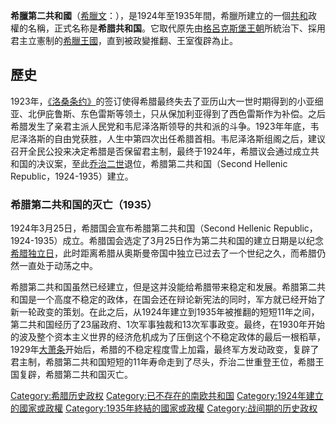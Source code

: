 {{unreferenced|time=2009-12-19T17:01:11+00:00}}
{{Infobox Former Country
|native_name       = {{lang|el|Ελληνική Δημοκρατία}}
|conventional_long_name = 希臘共和國
|common_name       = 希臘
|
|continent         = 歐洲
|region            = 南歐
|country           = 希臘
|status            = 
|empire            = 
|government_type   = 共和國
|
|year_start        = 1924年  
|year_end          = 1935年
|
|event_start       = 建立
|date_start        = 3月25日
|event_end         = 王室復辟
|date_end          = 11月11日
|life_span         = 
|event1            =  
|date_event1       = 
|event2            =  
|date_event2       = 
|event3            = 
|date_event3       = 
|
|event_post        = 
|date_post         = 
|
|p1                = 希臘王國
|flag_p1           = Kingdom of Greece Flag.svg
|p2                = 
|flag_p2           = 
|p3                = 
|flag_p3           = 
|s1                = 八月四日體制
|flag_s1           = Kingdom of Greece Flag.svg
|s2                = 
|flag_s2           = 
|s3                = 
|flag_s3           = 
|
|image_flag        = Flag_of_Greece_(1828-1978).svg 
|image_coat        = Coat of arms of Greece (1924–1935).svg
|
|image_map         = Hellenic Republic (1935).svg
|image_map_caption = 
|capital           = [[雅典|雅典]]
|national_motto    = 
|anthem            = 
|common_languages  = [[希臘語|希臘語]]
|religion          = [[希臘正教|希臘正教]]
|currency          = 
|
|title_leader         = [[希臘總統列表|總統]]
|leader1              = [[帕夫洛斯·康托里奥蒂斯|帕夫洛斯·康托里奥蒂斯]]
|year_leader1         = 1924年-1929年
|leader2              = Alexandros Zaimis
|year_leader2         = 1929年-1935年
|leader3              = 
|year_leader3         = 
|leader4              = 
|year_leader4         = 
|title_representative = 
|representative1      = 
|year_representative1 = 
|representative2      =   
|year_representative2 = 
|representative3      =  
|year_representative3 = 
|representative4      =  
|year_representative4 = 
|
|stat_year1           = 
|stat_area1           = 
|stat_pop1            = 
|stat_year2           = 
|stat_area2           = 
|stat_pop2            = 
|stat_year3           = 
|stat_area3           = 
|stat_pop3            = 
|stat_year4           = 
|stat_area4           = 
|stat_pop4            = 
|stat_year5           = 
|stat_area5           = 
|stat_pop5            = 
|footnotes            = 
}}
{{希腊历史}}

'''希臘第二共和國'''（[[希臘文|希臘文]]：{{lang|el|'''Βʹ Ελληνική Δημοκρατία'''}}），是1924年至1935年間，希臘所建立的一個[[共和|共和]]政權的名稱，正式名称是'''希腊共和国'''。它取代原先由[[格呂克斯堡王朝|格呂克斯堡王朝]]所統治下、採用君主立憲制的[[希臘王國|希臘王國]]，直到被政變推翻、王室復辟為止。

==歷史==
1923年，[[洛桑条约|《洛桑条约》]]的签订使得希腊最终失去了亚历山大一世时期得到的小亚细亚、北伊庇鲁斯、东色雷斯等领土，只从保加利亚得到了西色雷斯作为补偿。之后希腊发生了亲君主派人民党和韦尼泽洛斯领导的共和派的斗争。1923年年底，韦尼泽洛斯的自由党获胜，人生中第四次出任希腊首相。韦尼泽洛斯组阁之后，建议召开全民公投来决定希腊是否保留君主制，最终于1924年，希腊议会通过成立共和国的决议案，至此[[乔治二世_(希腊)|乔治二世]]退位，希腊第二共和国（Second Hellenic Republic，1924-1935）建立。

=== 希腊第二共和国的灭亡（1935） ===
1924年3月25日，希腊国会宣布希腊第二共和国（Second Hellenic Republic，1924-1935）成立。希腊国会选定了3月25日作为第二共和国的建立日期是以纪念[[希腊独立战争|希腊独立日]]，此时距离希腊从奥斯曼帝国中独立已过去了一个世纪之久，而希腊仍然一直处于动荡之中。

希腊第二共和国虽然已经建立，但是这并没能给希腊带来稳定和发展。希腊第二共和国是一个高度不稳定的政体，在国会还在辩论新宪法的同时，军方就已经开始了新一轮政变的策划。在此之后，从1924年建立到1935年被推翻的短短11年之间，第二共和国经历了23届政府、1次军事独裁和13次军事政变。最终，在1930年开始的波及整个资本主义世界的经济危机成为了压倒这个不稳定政体的最后一根稻草，1929年[[大萧条|大萧条]]开始后，希腊的不稳定程度雪上加霜，最终军方发动政变，复辟了君主制，希腊第二共和国短短的11年寿命走到了尽头，乔治二世重登王位，希腊王国复辟，希腊第二共和国灭亡。

{{DEFAULTSORT:Hellas}}
[[Category:希腊历史政权|Category:希腊历史政权]]
[[Category:已不存在的南欧共和国|Category:已不存在的南欧共和国]]
[[Category:1924年建立的國家或政權|Category:1924年建立的國家或政權]]
[[Category:1935年終結的國家或政權|Category:1935年終結的國家或政權]]
[[Category:战间期的历史政权|Category:战间期的历史政权]]